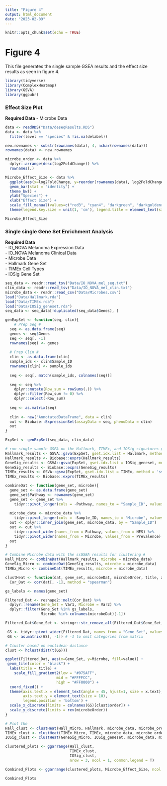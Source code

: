 ```yaml
---
title: "Figure 4"
output: html_document
date: "2023-02-09"
---
```


```r
knitr::opts_chunk$set(echo = TRUE)
```

# Figure 4 #

This file generates the single sample GSEA results and the effect
size results as seen in figure 4.

```r
library(tidyverse)
library(ComplexHeatmap)
library(GSVA)
library(ggpubr)
```


### Effect Size Plot ###

**Required Data**
- Microbe Data

```r
data <- readRDS("Data/deseqResults.RDS")
data <- data %>%
  filter(level == "species" & !is.na(delabel))

new.rownames <- substr(rownames(data), 4, nchar(rownames(data)))
rownames(data) <- new.rownames
```

```r
microbe_order <- data %>%
  dplyr::arrange(desc(log2FoldChange)) %>%
  rownames(.)

Microbe_Effect_Size <- data %>%
  ggplot(aes(x=log2FoldChange, y=reorder(rownames(data), log2FoldChange), fill=`Taxonomic Grouping`)) +
  geom_bar(stat = "identity") + 
  theme_bw() +
  ylab("Species") +
  xlab("Effect Size") +
  scale_fill_manual(values=c("red3", "cyan4", "darkgreen", "darkgoldenrod2", "salmon2", "cornflowerblue", "deeppink4")) +
  theme(legend.key.size = unit(1, 'cm'), legend.title = element_text(size=10), legend.text = element_text(size=8), axis.text =element_text(size = 10), axis.title=element_text(size=10))

Microbe_Effect_Size
```

### Single single Gene Set Enrichment Analysis ###

**Required Data**  
- IO_NOVA Melanoma Expression Data  
- IO_NOVA Melanoma Clinical Data  
- Microbe Data  
- Hallmark Gene Set  
- TIMEx Cell Types  
- IOSig Gene Set
```r
seq_data <- readr::read_tsv("Data/IO_NOVA_mel_seq.txt")
clin_data <- readr::read_tsv("Data/IO_NOVA_mel_clin.txt")
microbe_data <- readr::read_csv("Data/Microbes.csv")
load("Data/Hallmark.rda")
load("Data/TIMEx.rda")
load("Data/IOSig_geneset.rda")
seq_data <- seq_data[!duplicated(seq_data$Genes), ]
```

```r
genExpSet <- function(seq, clin){
    # Prep Seq #
  seq <- as.data.frame(seq)
  genes <- seq$Genes
  seq <- seq[, -1]
  rownames(seq) <- genes
  
  # Prep Clin #
  clin <- as.data.frame(clin)
  sample_ids <- clin$Sample_ID
  rownames(clin) <- sample_ids
  
  seq <- seq[, match(sample_ids, colnames(seq))]
  
  seq <- seq %>%
    dplyr::mutate(Row_sum = rowSums(.)) %>%
    dplyr::filter(Row_sum != 0) %>%
    dplyr::select(-Row_sum)
    
  seq <- as.matrix(seq)
  
  clin <- new("AnnotatedDataFrame", data = clin)
  out <- Biobase::ExpressionSet(assayData = seq, phenoData = clin)
  out
}

ExpSet <- genExpSet(seq_data, clin_data)
```

```r
# run single sample GSEA on the Hallmark, TIMEx, and IOSig signatures gene sets #
Hallmark_results <- GSVA::gsva(ExpSet, gset.idx.list = Hallmark, method = 'ssgsea')
Hallmark_results <- Biobase::exprs(Hallmark_results)
GeneSig_results <- GSVA::gsva(ExpSet, gset.idx.list = IOSig_geneset, method = 'ssgsea')
GeneSig_results <- Biobase::exprs(GeneSig_results)
TIMEx_results <- GSVA::gsva(ExpSet, gset.idx.list = TIMEx, method = 'ssgsea')
TIMEx_results <- Biobase::exprs(TIMEx_results)
```

```r
combineDat <- function(gene_set, microbe){
  gene_set <- as.data.frame(gene_set)
  gene_set$Pathway <- rownames(gene_set)
  gene_set <- gene_set %>%
    tidyr::pivot_longer(cols = -Pathway, names_to = "Sample_ID", values_to = "NES")
  
  microbe_data <- microbe_data %>%
    tidyr::pivot_longer(cols = -Sample_ID, names_to = "Microbe", values_to = "Prevalence")
  out <- dplyr::inner_join(gene_set, microbe_data, by = "Sample_ID")
  out <- out %>%
    tidyr::pivot_wider(names_from = Pathway, values_from = NES) %>%
    tidyr::pivot_wider(names_from = Microbe, values_from = Prevalence)
  out
}

# Combine Microbe data with the ssGSEA results for clustering #
Hall_Micro <- combineDat(Hallmark_results, microbe = microbe_data)
GeneSig_Micro <- combineDat(GeneSig_results, microbe = microbe_data)
TIMEx_Micro <- combineDat(TIMEx_results, microbe = microbe_data)
```

```r
clustHeat <- function(dat, gene_set, microbeDat, microbeOrder, title, x.text){
  Cor_Dat <- cor(dat[, -1], method = "spearman")

gs_labels <- names(gene_set)

Filtered_Dat <- reshape2::melt(Cor_Dat) %>%
  dplyr::rename(Gene_Set = Var1, Microbe = Var2) %>%
  dplyr::filter(Gene_Set %in% gs_labels,
                Microbe %in% colnames(microbeDat)[-1])

Filtered_Dat$Gene_Set <- stringr::str_remove_all(Filtered_Dat$Gene_Set, "HALLMARK_")

 GS <- tidyr::pivot_wider(Filtered_Dat, names_from = "Gene_Set", values_from = "value")
 GS <- as.matrix(GS[, -1]) # -1 to omit categories from matrix

# Cluster based on euclidean distance
clust <- hclust(dist(t(GS)))

ggplot(Filtered_Dat, aes(x=Gene_Set, y=Microbe, fill=value)) +
 geom_tile(color = "black") +
  labs(title = title) +
    scale_fill_gradient2(low = "#075AFF",
                       mid = "#FFFFCC",
                       high = "#FF0000") +
  coord_fixed() +
  theme(axis.text.x = element_text(angle = 45, hjust=1, size = x.text),
        axis.text.y = element_text(size = 10),
        legend.position = 'bottom') +
  scale_x_discrete(limits = colnames(GS)[clust$order]) +
  scale_y_discrete(limits = rev(microbeOrder))
}

# Plot the 
Hall_clust <- clustHeat(Hall_Micro, Hallmark, microbe_data, microbe_order, "Hallmark Gene Sets", x.text = 6)
TIMEx_clust <- clustHeat(TIMEx_Micro, TIMEx, microbe_data, microbe_order, "TIMEx Cell Types", x.text = 8)
IOSig_clust <- clustHeat(GeneSig_Micro, IOSig_geneset, microbe_data, microbe_order, "IOSig Signatures", x.text = 8)
```

```r
clustered_plots <- ggarrange(Hall_clust,
                             TIMEx_clust,
                             IOSig_clust,
                             nrow = 3, ncol = 1, common.legend = T)

Combined_Plots <- ggarrange(clustered_plots, Microbe_Effect_Size, ncol = 2)

Combined_Plots
```





